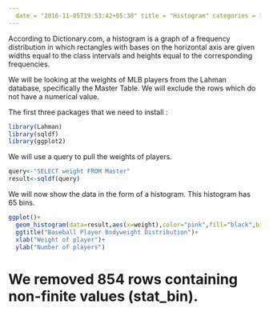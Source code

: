 ```yaml
---
  date = "2016-11-05T19:53:42+05:30" title = "Histogram" categories = [ "photography"
---
```


According to Dictionary.com, a histogram is a graph of a frequency distribution in which rectangles with bases on the horizontal axis are given widths equal to the class intervals and heights equal to the corresponding frequencies.
<!--more-->
 
We will be looking at the weights of MLB players from the Lahman database, specifically the Master Table. We will exclude the rows which do not have a numerical value.

The first three packages that we need to install :


```r
library(Lahman)
library(sqldf)
library(ggplot2)
```

We will use a query to pull the weights of players. 

```r
query<-"SELECT weight FROM Master"
result<-sqldf(query)
```

We will now show the data in the form of a histogram. This histogram has 65 bins.

```r
ggplot()+
  geom_histogram(data=result,aes(x=weight),color="pink",fill="black",bins=65)+
  ggtitle("Baseball Player Bodyweight Distribution")+
  xlab("Weight of player")+
  ylab("Number of players")
```  
  
# We removed 854 rows containing non-finite values (stat_bin).
